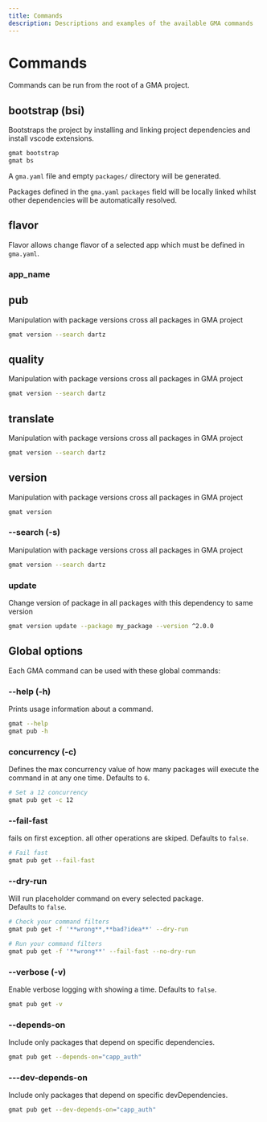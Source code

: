```yaml
---
title: Commands
description: Descriptions and examples of the available GMA commands
---
```


# Commands

Commands can be run from the root of a GMA project.

## bootstrap (bsi)

Bootstraps the project by installing and linking project dependencies and install vscode extensions.

```bash
gmat bootstrap
gmat bs
```
A `gma.yaml` file and empty `packages/` directory will be generated.

Packages defined in the `gma.yaml` `packages` field will be locally linked whilst other dependencies
will be automatically resolved.
## flavor

Flavor allows change flavor of a selected app which must be defined in `gma.yaml`.

### app_name

## pub
Manipulation with package versions cross all packages in GMA project

```bash
gmat version --search dartz
```

## quality
Manipulation with package versions cross all packages in GMA project

```bash
gmat version --search dartz
```

## translate

Manipulation with package versions cross all packages in GMA project

```bash
gmat version --search dartz
```

## version

Manipulation with package versions cross all packages in GMA project

```bash
gmat version
```

### --search (-s)

Manipulation with package versions cross all packages in GMA project

```bash
gmat version --search dartz
```

### update

Change version of package in all packages with this dependency to same version

```bash
gmat version update --package my_package --version ^2.0.0
```

## Global options

Each GMA command can be used with these global commands:

### --help (-h)

Prints usage information about a command.

```bash
gmat --help
gmat pub -h
```

### concurrency (-c)

Defines the max concurrency value of how many packages will execute the command in at any one time. Defaults to `6`.

```bash
# Set a 12 concurrency
gmat pub get -c 12
```

### --fail-fast

fails on first exception. all other operations are skiped.
Defaults to `false`.

```bash
# Fail fast
gmat pub get --fail-fast
```

### --dry-run

Will run placeholder command on every selected package.  
Defaults to `false`.

```bash
# Check your command filters
gmat pub get -f '**wrong**,**bad?idea**' --dry-run

# Run your command filters
gmat pub get -f '**wrong**' --fail-fast --no-dry-run
```

### --verbose (-v)

Enable verbose logging with showing a time.
Defaults to `false`.

```bash
gmat pub get -v
```

### --depends-on

Include only packages that depend on specific dependencies.

```bash
gmat pub get --depends-on="capp_auth"
```

### ---dev-depends-on

Include only packages that depend on specific devDependencies.

```bash
gmat pub get --dev-depends-on="capp_auth"
```